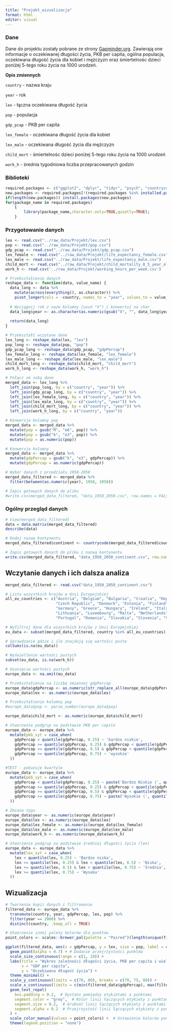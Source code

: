 ---
title: "Projekt_wizualizacja"
format: html
editor: visual
---

### Dane

Dane do projektu zostały pobrane ze strony [Gapminder.org](%22https://www.gapminder.org/data/%22). Zawierają one informacje o oczekiwanej długości życia, PKB per capita, ogólna populacja, oczekiwana długość życia dla kobiet i mężczyzn oraz śmiertelnośc dzieci poniżej 5-tego roku życia na 1000 urodzeń.

**Opis zmiennych**

`country` - nazwa kraju

`year` - rok

`lex` - łączna oczekiwana długość życia

`pop` - populacja

`gdp_pcap` - PKB per capita

`lex_female` - oczekiwana długość życia dla kobiet

`lex_male` - oczekiwana długość życia dla mężczyzn

`child_mort` - śmiertelnośc dzieci poniżej 5-tego roku życia na 1000 urodzeń

`work_h` - średnia tygodniowa liczba przepracowanych godzin

### Biblioteki

```{r results='hide', warning=FALSE, message=FALSE}

required.packages <- c("ggplot2", "dplyr", "tidyr", "psych", "countrycode", "stringr", "rnaturalearthdata", "rnaturalearth", "sf", "readr", "tmap", "maptools", "RColorBrewer", "sp", "classInt", "leaflet", "plotly",'ggrepel' )
new.packages <- required.packages[!(required.packages %in% installed.packages()[,"Package"])]
if(length(new.packages)) install.packages(new.packages)
for(package_name in required.packages)
    {
        library(package_name,character.only=TRUE,quietly=TRUE);
    }
```

### Przygotowanie danych

```{r}
lex <- read.csv("../raw_data/Projekt/lex.csv")
pop <- read.csv("../raw_data/Projekt/pop.csv")
gdp_pcap <- read.csv("../raw_data/Projekt/gdp_pcap.csv")
lex_female <- read.csv("../raw_data/Projekt/life_expectancy_female.csv")
lex_male <- read.csv("../raw_data/Projekt/life_expectancy_male.csv")
child_mort <- read.csv("../raw_data/Projekt/child_mortality_0_5_year_olds_dying_per_1000_born.csv")
work_h <- read.csv('../raw_data/Projekt/working_hours_per_week.csv')

```

```{r}
# Przekształcenie danych
reshape_data <- function(data, value_name) {
  data_long <- data %>%
    mutate(across(everything(), as.character)) %>%
    pivot_longer(cols = -country, names_to = "year", values_to = value_name)
  
  # Wyciągnij rok z nazw kolumny (usuń "X") i konwertuj na char
  data_long$year <- as.character(as.numeric(gsub("X", "", data_long$year), na.rm = TRUE))
  
  return(data_long)
}

# Przekształć wczytane dane
lex_long <- reshape_data(lex, "lex")
pop_long <- reshape_data(pop, "pop")
gdp_pcap_long <- reshape_data(gdp_pcap, "gdpPercap")
lex_female_long <- reshape_data(lex_female, "lex_female")
lex_male_long <- reshape_data(lex_male, "lex_male")
child_mort_long <- reshape_data(child_mort, "child_mort") 
work_h_long <- reshape_data(work_h, "work_h")
```

```{r}
# Połącz ze sobą dane
merged_data <- lex_long %>%
  left_join(pop_long, by = c("country", "year")) %>%
  left_join(gdp_pcap_long, by = c("country", "year")) %>%
  left_join(lex_female_long, by = c("country", "year")) %>%
  left_join(lex_male_long, by = c("country", "year")) %>%
  left_join(child_mort_long, by = c("country", "year")) %>%
  left_join(work_h_long, by = c("country", "year"))

```

```{r}
# Konwersja kolumny pop
merged_data <- merged_data %>%
  mutate(pop = gsub("M", "e6", pop)) %>%
  mutate(pop = gsub("k", "e3", pop)) %>%
  mutate(pop = as.numeric(pop))
```

```{r}
# Konwersja kolumny 
merged_data <- merged_data %>%
  mutate(gdpPercap = gsub("k", "e3", gdpPercap)) %>%
  mutate(gdpPercap = as.numeric(gdpPercap))
```

```{r}
# Wybór danych z przedziału 1950-2050
merged_data_filtered <- merged_data %>%
  filter(between(as.numeric(year), 1950, 2050))
```

```{r}
# Zapis gotowych danych do pliku
#write.csv(merged_data_filtered, "data_1950_2050.csv", row.names = FALSE)
```

### Ogólny przegląd danych

```{r}
# View(merged_data_filtered)   
data = data.matrix(merged_data_filtered)
describe(data)
```

```{r}
# Dodaj nazwę kontynentu
merged_data_filtered$continent <- countrycode(merged_data_filtered$country, "country.name", "continent")

```

```{r}
# Zapis gotowych danych do pliku z nazwą kontynentu
write.csv(merged_data_filtered, "data_1950_2050_continent.csv", row.names = FALSE)
```

## Wczytanie danych i ich dalsza analiza

```{r}
merged_data_filtered <- read.csv("data_1950_2050_continent.csv")

```

```{r}

# Lista wszystkich krajów w Unii Europejskiej
all_eu_countries <- c("Austria", "Belgium", "Bulgaria", "Croatia", "Republic of Cyprus", 
                      "Czech Republic", "Denmark", "Estonia", "Finland", "France", 
                      "Germany", "Greece", "Hungary", "Ireland", "Italy", "Latvia", 
                      "Lithuania", "Luxembourg", "Malta", "Netherlands", "Poland", 
                      "Portugal", "Romania", "Slovakia", "Slovenia", "Spain", "Sweden")

# Wyfiltruj dane dla wszystkich krajów z Unii Europejskiej
eu_data <- subset(merged_data_filtered, country %in% all_eu_countries)


```

```{r}

# Sprawdzanie gdzie i ile znajdują się wartości puste
colSums(is.na(eu_data))

# Wyświetlenie wartości pustych
subset(eu_data, is.na(work_h))


```

```{r}
# Usunięcie wartości pustych
europe_data <- na.omit(eu_data)
```

```{r}
# Przekształcenie na liczbę zmiennej gdpPercap
europe_data$gdpPercap <- as.numeric(str_replace_all(europe_data$gdpPercap, "[^0-9.]", ""))
europe_data$lex <- as.numeric(europe_data$lex)

# Przekształcenie kolumny pop
#europe_data$pop <- parse_number(europe_data$pop)

europe_data$child_mort <- as.numeric(europe_data$child_mort)
```

```{r}
# Stworzenie podgrup na podstawie PKB per capita
europe_data <- europe_data %>%
  mutate(pkb_syt = case_when(
    gdpPercap < quantile(gdpPercap, 0.25) ~ 'bardzo niskie',
    gdpPercap >= quantile(gdpPercap, 0.25) & gdpPercap < quantile(gdpPercap, 0.5) ~ 'niskie',
    gdpPercap >= quantile(gdpPercap, 0.5) & gdpPercap < quantile(gdpPercap, 0.75) ~ 'średnie',
    gdpPercap >= quantile(gdpPercap, 0.75) ~ 'wysokie'
  ))


```

```{r}
#TEST - pokazuje kwartyle
europe_data <- europe_data %>%
  mutate(pkb_syt = case_when(
    gdpPercap < quantile(gdpPercap, 0.25) ~ paste('Bardzo Niskie (', quantile(gdpPercap, 0.25), ')'),
    gdpPercap >= quantile(gdpPercap, 0.25) & gdpPercap < quantile(gdpPercap, 0.5) ~ paste('Niskie (', quantile(gdpPercap, 0.5), ')'),
    gdpPercap >= quantile(gdpPercap, 0.5) & gdpPercap < quantile(gdpPercap, 0.75) ~ paste('Średnie (', quantile(gdpPercap, 0.75), ')'),
    gdpPercap >= quantile(gdpPercap, 0.75) ~ paste('Wysokie (', quantile(gdpPercap, 0.75), ')')
  ))

```

```{r}
# Zmiana typu
europe_data$year <- as.numeric(europe_data$year)
europe_data$lex <- as.numeric(europe_data$lex)
europe_data$lex_female <- as.numeric(europe_data$lex_female)
europe_data$lex_male <- as.numeric(europe_data$lex_male)
europe_data$work_h <- as.numeric(europe_data$work_h)
```

```{r}
# Stworzenie podgrup na podstawie średniej długości życia (lex)
europe_data <- europe_data %>%
  mutate(lex_syt = case_when(
    lex < quantile(lex, 0.25) ~ 'Bardzo niska',
    lex >= quantile(lex, 0.25) & lex < quantile(lex, 0.5) ~ 'Niska',
    lex >= quantile(lex, 0.5) & lex < quantile(lex, 0.75) ~ 'Średnia',
    lex >= quantile(lex, 0.75) ~ 'Wysoka'
  ))
```

## Wizualizacja

```{r}
# Tworzenie kopii danych i filtrowanie
filtered_data <- europe_data %>%
  transmute(country, year, gdpPercap, lex, pop) %>%
  filter(year == 2000) %>%
  distinct(country, .keep_all = TRUE)

# Utworzenie innej palety kolorów dla punktów
point_colors <- scales::brewer_pal(palette = "Paired")(length(unique(filtered_data$country)))

ggplot(filtered_data, aes(x = gdpPercap, y = lex, size = pop, label = country, color = country)) +
  geom_point(alpha = 0.7) + # Dodanie przejrzystości punktów
  scale_size_continuous(range = c(1, 10)) +
  labs(title = "Wykres zależności długości życia, PKB per capita i wielkości populacji w 2000 roku",
       x = "GDP per capita",
       y = "Oczekiwana długość życia") +
  theme_minimal() +
  scale_y_continuous(limits = c(70, 80), breaks = c(70, 75, 80)) +
  scale_x_continuous(limits = c(min(filtered_data$gdpPercap), max(filtered_data$gdpPercap))) +
  geom_text_repel(
    box.padding = 0.2,  # Dystans pomiędzy etykietami a punktami
    segment.color = "grey",  # Kolor linii łączących etykiety z punktami
    segment.size = 0.2,  # Grubość linii łączących etykiety z punktami
    segment.alpha = 0.2  # Przejrzystość linii łączących etykiety z punktami
  ) +
  scale_color_manual(values = point_colors) +  # Ustawienie kolorów punktów
  theme(legend.position = "none")
```

## 

```{}
```
